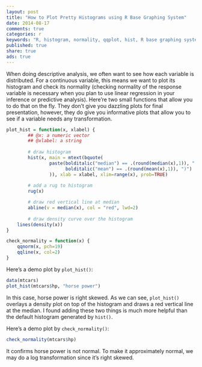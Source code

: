 ```yaml
---
layout: post
title: "How to Plot Pretty Histograms using R Base Graphing System"
date: 2014-08-17 
comments: true
categories: r
keywords: "R, histogram, normality, qqplot, hist, R base graphing system"
published: true
share: true
ads: true
---
```


When doing descriptive analysis, we often want to see how each variable is distributed. For a continuous variable, this means we want to plot its histogram and check its normality (checking normality of the response variable is necessary when you plan to use linear regression in your inference or predictive analysis). Here're two small functions that allow you to do that on the fly. They don't give you dazzling plots for final presentation, however, they do give you informative plots that allow you to see if a variable needs any transformation.

```r
plot_hist = function(x, xlabel) {
        ## @x: a numeric vector
        ## @xlabel: a string
        
        # draw histogram
        hist(x, main = mtext(bquote(
                paste(bolditalic("median") == .(round(median(x),1)), " (",
                      bolditalic("mean") == .(round(mean(x),1)), ")")
                )), xlab = xlabel, xlim=range(x), prob=TRUE)
        
        # add a rug to histogram
        rug(x)

        # draw red vertical line at median
        abline(v = median(x), col = "red", lwd=2)  
                
        # draw density curve over the histogram
	lines(density(x))   
}

check_normality = function(x) {
	qqnorm(x, pch=19)
	qqline(x, col=2)
}
```

Here's a demo plot by `plot_hist()`:
```r
data(mtcars)
plot_hist(mtcars$hp, "horse power")
```

In this case, horse power is right skewed. As we can see, `plot_hist()` overlays a density plot on top of the histogram and draws a red vertical line at the median. I found adding these two things is much more helpful than the default histogram generated by `hist()`. 

Here's a demo plot by `check_normality()`:
```r
check_normality(mtcars$hp)
```

It confirms horse power is not normal. To make it approximately normal, we may do a log transformation since it's right skewed.